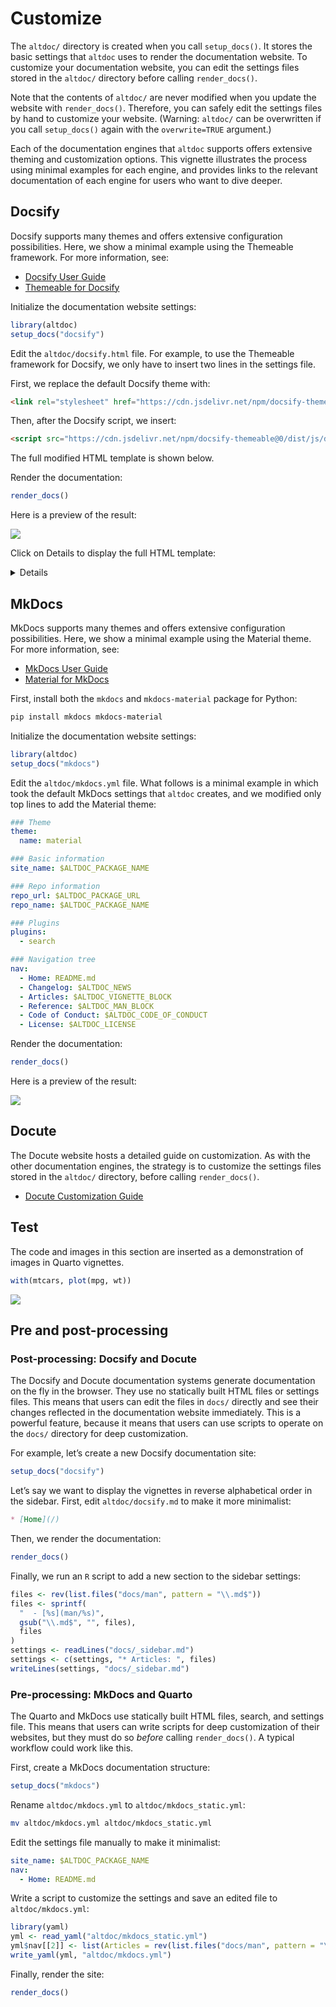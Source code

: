 # Customize

The `altdoc/` directory is created when you call `setup_docs()`. It stores the basic settings that `altdoc` uses to render the documentation website. To customize your documentation website, you can edit the settings files stored in the `altdoc/` directory before calling `render_docs()`. 

Note that the contents of `altdoc/` are never modified when you update the website with `render_docs()`. Therefore, you can safely edit the settings files by hand to customize your website. (Warning: `altdoc/` can be overwritten if you call `setup_docs()` again with the `overwrite=TRUE` argument.)

Each of the documentation engines that `altdoc` supports offers extensive theming and customization options. This vignette illustrates the process using minimal examples for each engine, and provides links to the relevant documentation of each engine for users who want to dive deeper.

## Docsify

Docsify supports many themes and offers extensive configuration possibilities. Here, we show a minimal example using the Themeable framework. For more information, see:

* [Docsify User Guide](https://docsify.js.org/#/)
* [Themeable for Docsify](https://jhildenbiddle.github.io/docsify-themeable/#/)

Initialize the documentation website settings:

```r
library(altdoc)
setup_docs("docsify")
```

Edit the `altdoc/docsify.html` file. For example, to use the Themeable framework for Docsify, we only have to insert two lines in the settings file.

First, we replace the default Docsify theme with:

```html
<link rel="stylesheet" href="https://cdn.jsdelivr.net/npm/docsify-themeable@0/dist/css/theme-simple.css">
```

Then, after the Docsify script, we insert:

```html
<script src="https://cdn.jsdelivr.net/npm/docsify-themeable@0/dist/js/docsify-themeable.min.js"></script>
```

The full modified HTML template is shown below.

Render the documentation:

```r
render_docs()
```

Here is a preview of the result:

![](images/themes_docsify_preview.png)


Click on Details to display the full HTML template:

<details>
```html
<!-- index.html -->
<!DOCTYPE html>
<html>
<head>
  <meta http-equiv="X-UA-Compatible" content="IE=edge,chrome=1">
  <meta name="viewport" content="width=device-width,initial-scale=1">
  <meta charset="UTF-8">
  <!-- Theme: Simple (light + dark) -->
  <link rel="stylesheet" href="https://cdn.jsdelivr.net/npm/docsify-themeable@0/dist/css/theme-simple.css">

</head>
<body>
  <div id="app"></div>
  <script>
    window.$docsify = {
      name: '$ALTDOC_PACKAGE_NAME',
      repo: '$ALTDOC_PACKAGE_URL_GITHUB',
      loadSidebar: true,
      subMaxLevel: 2,
      search: {
        placeholder: 'Search',
        depth: 3,
      },
      auto2top: true,
      copyCode: {
        buttonText : 'Copy',
        errorText  : 'Error',
        successText: 'Copied'
      },
      plugins: [
        function(hook) {
          var footer = ["<a href='$ALTDOC_PACKAGE_URL'> <code> $ALTDOC_PACKAGE_NAME </code> v. $ALTDOC_PACKAGE_VERSION </a> | Documentation made with <a href='https://altdoc.etiennebacher.com/'> <code> altdoc </code> v. $ALTDOC_VERSION</a>"].join('');

          hook.afterEach(function(html) {
            return html + footer;
          });
        }
      ]
    }
  </script>
  <script src="//cdn.jsdelivr.net/npm/docsify@4"></script>
  <script src="https://cdn.jsdelivr.net/npm/docsify-themeable@0/dist/js/docsify-themeable.min.js"></script>
  <script src="//cdn.jsdelivr.net/npm/docsify-copy-code"></script>
  <script src="//cdn.jsdelivr.net/npm/prismjs@1.24.1/components/prism-r.js"></script>
  <script src="//unpkg.com/docsify/lib/plugins/search.min.js"></script>
</body>
</html>
```
</details>

## MkDocs

MkDocs supports many themes and offers extensive configuration possibilities. Here, we show a minimal example using the Material theme. For more information, see:

* [MkDocs User Guide](https://www.mkdocs.org/user-guide/)
* [Material for MkDocs](https://squidfunk.github.io/mkdocs-material/customization/)

First, install both the `mkdocs` and `mkdocs-material` package for Python: 

```bash
pip install mkdocs mkdocs-material
```

Initialize the documentation website settings:

```r
library(altdoc)
setup_docs("mkdocs")
```

Edit the `altdoc/mkdocs.yml` file. What follows is a minimal example in which took the default MkDocs settings that `altdoc` creates, and we modified only top lines to add the Material theme:

```yaml
### Theme
theme:
  name: material

### Basic information
site_name: $ALTDOC_PACKAGE_NAME

### Repo information
repo_url: $ALTDOC_PACKAGE_URL
repo_name: $ALTDOC_PACKAGE_NAME

### Plugins
plugins:
  - search

### Navigation tree
nav:
  - Home: README.md
  - Changelog: $ALTDOC_NEWS
  - Articles: $ALTDOC_VIGNETTE_BLOCK
  - Reference: $ALTDOC_MAN_BLOCK
  - Code of Conduct: $ALTDOC_CODE_OF_CONDUCT
  - License: $ALTDOC_LICENSE
```

Render the documentation:

```r
render_docs()
```

Here is a preview of the result:

![](images/themes_mkdocs_preview.png)


## Docute

The Docute website hosts a detailed guide on customization. As with the other documentation engines, the strategy is to customize the settings files stored in the `altdoc/` directory, before calling `render_docs()`.

* [Docute Customization Guide](https://docute.egoist.dev/guide/customization)


## Test

The code and images in this section are inserted as a demonstration of images in Quarto vignettes.

```r
with(mtcars, plot(mpg, wt))
```

![](images/hex-conductor.png)


## Pre and post-processing

### Post-processing: Docsify and Docute

The Docsify and Docute documentation systems generate documentation on the fly in the browser. They use no statically built HTML files or settings files. This means that users can edit the files in `docs/` directly and see their changes reflected in the documentation website immediately. This is a powerful feature, because it means that users can use scripts to operate on the `docs/` directory for deep customization. 

For example, let's create a new Docsify documentation site:

```r
setup_docs("docsify")
```

Let's say we want to display the vignettes in reverse alphabetical order in the sidebar. First, edit `altdoc/docsify.md` to make it more minimalist:

```markdown
* [Home](/)
```

Then, we render the documentation:

```r
render_docs()
```

Finally, we run an `R` script to add a new section to the sidebar settings:

```r
files <- rev(list.files("docs/man", pattern = "\\.md$"))
files <- sprintf(
  "  - [%s](man/%s)",
  gsub("\\.md$", "", files),
  files
)
settings <- readLines("docs/_sidebar.md")
settings <- c(settings, "* Articles: ", files)
writeLines(settings, "docs/_sidebar.md")
```

### Pre-processing: MkDocs and Quarto

The Quarto and MkDocs use statically built HTML files, search, and settings file. This means that users can write scripts for deep customization of their websites, but they must do so *before* calling `render_docs()`. A typical workflow could work like this.

First, create a MkDocs documentation structure:

```r
setup_docs("mkdocs")
```

Rename `altdoc/mkdocs.yml` to `altdoc/mkdocs_static.yml`:

```bash
mv altdoc/mkdocs.yml altdoc/mkdocs_static.yml
```

Edit the settings file manually to make it minimalist:

```yaml
site_name: $ALTDOC_PACKAGE_NAME
nav:
  - Home: README.md
```

Write a script to customize the settings and save an edited file to `altdoc/mkdocs.yml`:

```r
library(yaml)
yml <- read_yaml("altdoc/mkdocs_static.yml")
yml$nav[[2]] <- list(Articles = rev(list.files("docs/man", pattern = "\\.md$")))
write_yaml(yml, "altdoc/mkdocs.yml")
```

Finally, render the site:

```r
render_docs()
```
